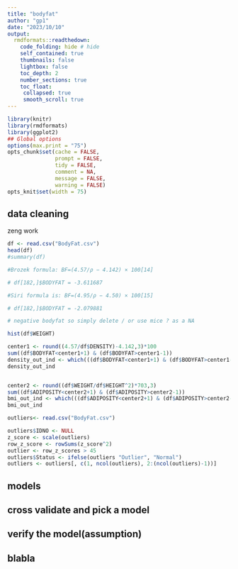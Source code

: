 ```yaml
---
title: "bodyfat"
author: "gp1"
date: "2023/10/10"
output:
  rmdformats::readthedown:  
    code_folding: hide # hide
    self_contained: true
    thumbnails: false
    lightbox: false
    toc_depth: 2
    number_sections: true    
    toc_float:
     collapsed: true
     smooth_scroll: true    
---
```


```r
library(knitr)
library(rmdformats)
library(ggplot2)
## Global options
options(max.print = "75")
opts_chunk$set(cache = FALSE,
               prompt = FALSE,
               tidy = FALSE,
               comment = NA,
               message = FALSE,
               warning = FALSE)
opts_knit$set(width = 75)
```


## data cleaning
zeng work
```r
df <- read.csv("BodyFat.csv")
head(df)
#summary(df)

#Brozek formula: BF=(4.57/ρ − 4.142) × 100[14]

# df[182,]$BODYFAT = -3.611687

#Siri formula is: BF=(4.95/ρ − 4.50) × 100[15]

# df[182,]$BODYFAT = -2.079881

# negative bodyfat so simply delete / or use mice ? as a NA

hist(df$WEIGHT)

center1 <- round((4.57/df$DENSITY)-4.142,3)*100
sum((df$BODYFAT<center1+1) & (df$BODYFAT>center1-1))
density_out_ind <- which(((df$BODYFAT<center1+1) & (df$BODYFAT>center1-1))==F)
density_out_ind


center2 <- round((df$WEIGHT/df$HEIGHT^2)*703,3)
sum((df$ADIPOSITY<center2+1) & (df$ADIPOSITY>center2-1))
bmi_out_ind <- which(((df$ADIPOSITY<center2+1) & (df$ADIPOSITY>center2-1))==F)
bmi_out_ind

outliers<- read.csv("BodyFat.csv")

outliers$IDNO <- NULL
z_score <- scale(outliers)
row_z_score <- rowSums(z_score^2)
outlier <- row_z_scores > 45
outliers$Status <- ifelse(outliers "Outlier", "Normal")
outliers <- outliers[, c(1, ncol(outliers), 2:(ncol(outliers)-1))]

```



## models

## cross validate and pick a model

## verify the model(assumption)

## blabla








